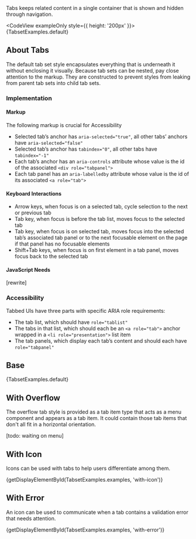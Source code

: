 
<div className="lead">
  Tabs keeps related content in a single container that is shown and hidden
  through navigation.
</div>

<CodeView exampleOnly style={{ height: '200px' }}>
  {TabsetExamples.default}
</CodeView>

## About Tabs

The default tab set style encapsulates everything that is underneath it without enclosing it visually. Because tab sets can be nested, pay close attention to the markup. They are constructed to prevent styles from leaking from parent tab sets into child tab sets.

### Implementation

#### Markup

The following markup is crucial for Accessibility

- Selected tab’s anchor has `aria-selected="true"`, all other tabs’ anchors have `aria-selected="false"`
- Selected tab’s anchor has `tabindex="0"`, all other tabs have `tabindex="-1"`
- Each tab’s anchor has an `aria-controls` attribute whose value is the id of the associated `<div role="tabpanel">`
- Each tab panel has an `aria-labelledby` attribute whose value is the id of its associated `<a role="tab">`

#### Keyboard Interactions

- Arrow keys, when focus is on a selected tab, cycle selection to the next or previous tab
- Tab key, when focus is before the tab list, moves focus to the selected tab
- Tab key, when focus is on selected tab, moves focus into the selected tab’s associated tab panel or to the next focusable element on the page if that panel has no focusable elements
- Shift+Tab keys, when focus is on first element in a tab panel, moves focus back to the selected tab

#### JavaScript Needs

[rewrite]

### Accessibility

Tabbed UIs have three parts with specific ARIA role requirements:

- The tab list, which should have `role="tablist"`
- The tabs in that list, which should each be an `<a role="tab">` anchor wrapped in a `<li role="presentation">` list item
- The tab panels, which display each tab’s content and should each have `role="tabpanel"`

## Base

<Example title="Tabs Base">
  <CodeView style={{ height: '200px' }}>{TabsetExamples.default}</CodeView>
</Example>

## With Overflow

The overflow tab style is provided as a tab item type that acts as a menu component and appears as a tab item. It could contain those tab items that don't all fit in a horizontal orientation.

[todo: waiting on menu]

## With Icon

Icons can be used with tabs to help users differentiate among them.

<Example title="Tabs With Icons">
  <CodeView style={{ height: '200px' }}>
    {getDisplayElementById(TabsetExamples.examples, 'with-icon')}
  </CodeView>
</Example>

## With Error

An icon can be used to communicate when a tab contains a validation error that needs attention.

<Example title="Tabs With Error">
  <CodeView style={{ height: '200px' }}>
    {getDisplayElementById(TabsetExamples.examples, 'with-error')}
  </CodeView>
</Example>

